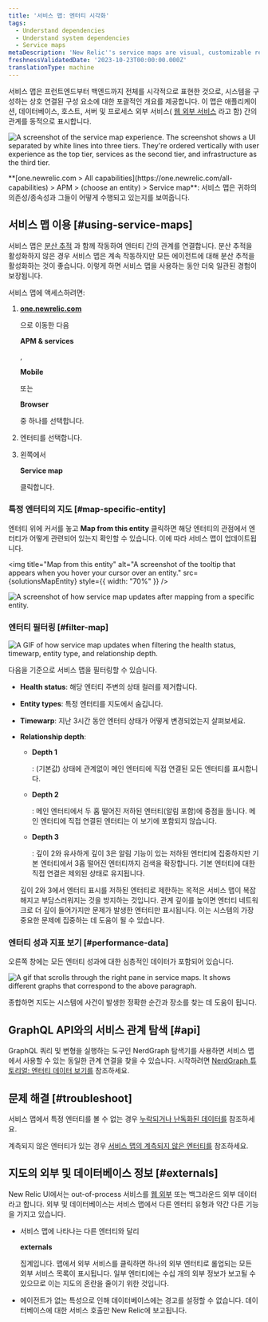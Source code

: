 ```yaml
---
title: '서비스 맵: 엔터티 시각화'
tags:
  - Understand dependencies
  - Understand system dependencies
  - Service maps
metaDescription: 'New Relic''s service maps are visual, customizable representations of your application architecture.'
freshnessValidatedDate: '2023-10-23T00:00:00.000Z'
translationType: machine
---
```












서비스 맵은 프런트엔드부터 백엔드까지 전체를 시각적으로 표현한 것으로, 시스템을 구성하는 상호 연결된 구성 요소에 대한 포괄적인 개요를 제공합니다. 이 맵은 애플리케이션, 데이터베이스, 호스트, 서버 및 프로세스 외부 서비스( [웹 외부 서비스](#externals) 라고 함) 간의 관계를 동적으로 표시합니다.

<img
  title="Service map experience"
  alt="A screenshot of the service map experience. The screenshot shows a UI separated by white lines into three tiers. They're ordered vertically with user experience as the top tier, services as the second tier, and infrastructure as the third tier."
  src={SolutionsServiceMaps}
/>

<figcaption>
  <DNT>**[one.newrelic.com > All capabilities](https://one.newrelic.com/all-capabilities) > APM > (choose an entity) > Service map**</DNT>: 서비스 맵은 귀하의 의존성/종속성과 그들이 어떻게 수행되고 있는지를 보여줍니다.
</figcaption>

## 서비스 맵 이용 [#using-service-maps]

서비스 맵은 [분산 추적](/docs/apm/distributed-tracing/getting-started/introduction-distributed-tracing) 과 함께 작동하여 엔터티 간의 관계를 연결합니다. 분산 추적을 활성화하지 않은 경우 서비스 맵은 계속 작동하지만 모든 에이전트에 대해 분산 추적을 활성화하는 것이 좋습니다. 이렇게 하면 서비스 맵을 사용하는 동안 더욱 일관된 경험이 보장됩니다.

서비스 맵에 액세스하려면:

1. <DNT>**[one.newrelic.com](https://one.newrelic.com/all-capabilities)**</DNT>

   으로 이동한 다음

   <DNT>**APM & services**</DNT>

   ,

   <DNT>**Mobile**</DNT>

   또는

   <DNT>**Browser**</DNT>

   중 하나를 선택합니다.

2. 엔터티를 선택합니다.

3. 왼쪽에서

   <DNT>**Service map**</DNT>

   클릭합니다.

### 특정 엔터티의 지도 [#map-specific-entity]

엔터티 위에 커서를 놓고 <DNT>**Map from this entity**</DNT> 클릭하면 해당 엔터티의 관점에서 엔터티가 어떻게 관련되어 있는지 확인할 수 있습니다. 이에 따라 서비스 맵이 업데이트됩니다.

<img
  title="Map from this entity"
  alt="A screenshot of the tooltip that appears when you hover your cursor over an entity."
  src={solutionsMapEntity}
  style={{ width: "70%" }}
/>

<img
  title="Example of map from this entity"
  alt="A screenshot of how service map updates after mapping from a specific entity."
  src={solutionsMapfromthisentityexample}
/>

### 엔터티 필터링 [#filter-map]

<img
  title="Search, filter, and explore your entities"
  alt="A GIF of how service map updates when filtering the health status, timewarp, entity type, and relationship depth."
  src={solutionsFilterServiceMap}
/>

다음을 기준으로 서비스 맵을 필터링할 수 있습니다.

* <DNT>**Health status**</DNT>: 해당 엔터티 주변의 상태 컬러를 제거합니다.

* <DNT>**Entity types**</DNT>: 특정 엔터티를 지도에서 숨깁니다.

* <DNT>**Timewarp**</DNT>: 지난 3시간 동안 엔터티 상태가 어떻게 변경되었는지 살펴보세요.

* <DNT>**Relationship depth**</DNT>:

  * <DNT>**Depth 1**</DNT>

    : (기본값) 상태에 관계없이 메인 엔터티에 직접 연결된 모든 엔터티를 표시합니다.

  * <DNT>**Depth 2**</DNT>

    : 메인 엔터티에서 두 홉 떨어진 저하된 엔터티(알림 포함)에 중점을 둡니다. 메인 엔터티에 직접 연결된 엔터티는 이 보기에 포함되지 않습니다.

  * <DNT>**Depth 3**</DNT>

    : 깊이 2와 유사하게 깊이 3은 알림 기능이 있는 저하된 엔터티에 집중하지만 기본 엔터티에서 3홉 떨어진 엔터티까지 검색을 확장합니다. 기본 엔터티에 대한 직접 연결은 제외된 상태로 유지됩니다.

  <Callout variant="tip">
    깊이 2와 3에서 엔터티 표시를 저하된 엔터티로 제한하는 목적은 서비스 맵이 복잡해지고 부담스러워지는 것을 방지하는 것입니다. 관계 깊이를 높이면 엔터티 네트워크로 더 깊이 들어가지만 문제가 발생한 엔터티만 표시됩니다. 이는 시스템의 가장 중요한 문제에 집중하는 데 도움이 될 수 있습니다.
  </Callout>

### 엔터티 성과 지표 보기 [#performance-data]

오른쪽 창에는 모든 엔터티 성과에 대한 심층적인 데이터가 포함되어 있습니다.

<img
  title="Service maps right pane"
  alt="A gif that scrolls through the right pane in service maps. It shows different graphs that correspond to the above paragraph."
  src={solutionsServiceMapsRightPane}
/>

종합하면 지도는 시스템에 사건이 발생한 정확한 순간과 장소를 찾는 데 도움이 됩니다.

## GraphQL API와의 서비스 관계 탐색 [#api]

GraphQL 쿼리 및 변형을 실행하는 도구인 NerdGraph 탐색기를 사용하면 서비스 맵에서 사용할 수 있는 동일한 관계 연결을 찾을 수 있습니다. 시작하려면 [NerdGraph 튜토리얼: 엔터티 데이터 보기를](/docs/apis/nerdgraph/examples/nerdgraph-entities-api-tutorial/) 참조하세요.

## 문제 해결 [#troubleshoot]

서비스 맵에서 특정 엔터티를 볼 수 없는 경우 [누락되거나 난독화된 데이터를](/docs/troubleshooting-missing-or-obfuscated-data-new-relic-one) 참조하세요.

계측되지 않은 엔터티가 있는 경우 [서비스 맵의 계측되지 않은 엔터티를](/docs/new-relic-solutions/new-relic-one/ui-data/service-maps/uninstrumented-entities-service-maps) 참조하세요.

## 지도의 외부 및 데이터베이스 정보 [#externals]

New Relic UI에서는 out-of-process 서비스를 [웹 외부](/docs/using-new-relic/welcome-new-relic/get-started/glossary#web-external) 또는 백그라운드 외부 데이터라고 합니다. 외부 및 데이터베이스는 서비스 맵에서 다른 엔터티 유형과 약간 다른 기능을 가지고 있습니다.

* 서비스 맵에 나타나는 다른 엔터티와 달리

  <DNT>**externals**</DNT>

  집계입니다. 맵에서 외부 서비스를 클릭하면 하나의 외부 엔터티로 롤업되는 모든 외부 서비스 목록이 표시됩니다. 일부 엔터티에는 수십 개의 외부 정보가 보고될 수 있으므로 이는 지도의 혼란을 줄이기 위한 것입니다.

* 에이전트가 없는 특성으로 인해 데이터베이스에는 경고를 설정할 수 없습니다. 데이터베이스에 대한 서비스 호출만 New Relic에 보고됩니다.